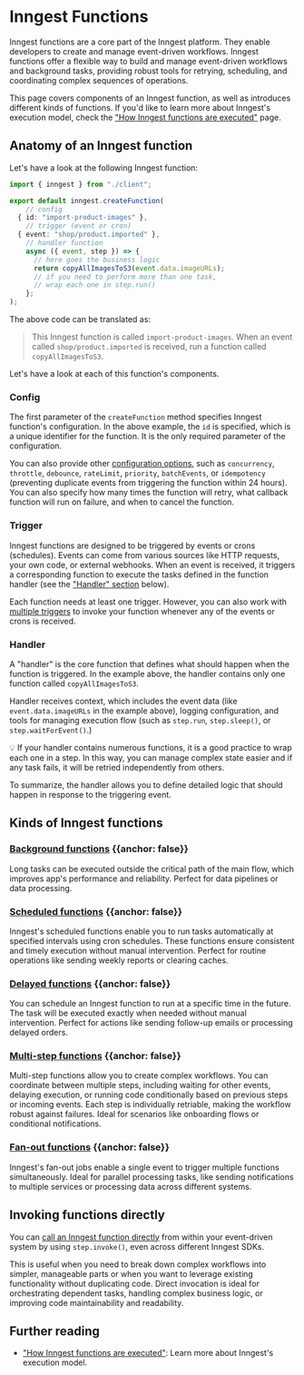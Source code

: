 

# Inngest Functions

Inngest functions are a core part of the Inngest platform. They enable developers to create and manage event-driven workflows. Inngest functions offer a flexible way to build and manage event-driven workflows and background tasks, providing robust tools for retrying, scheduling, and coordinating complex sequences of operations.

This page covers components of an Inngest function, as well as introduces different kinds of functions. If you'd like to learn more about Inngest's execution model, check the ["How Inngest functions are executed"](/docs/learn/how-functions-are-executed) page.

## Anatomy of an Inngest function

Let's have a look at the following Inngest function:

```ts
import { inngest } from "./client";

export default inngest.createFunction(
    // config
  { id: "import-product-images" },
    // trigger (event or cron)
  { event: "shop/product.imported" },
    // handler function
    async ({ event, step }) => {
      // here goes the business logic
      return copyAllImagesToS3(event.data.imageURLs);
      // if you need to perform more than one task,
      // wrap each one in step.run()
    };
);
```

The above code can be translated as:

> This Inngest function is called `import-product-images`. When an event called `shop/product.imported` is received, run a function called `copyAllImagesToS3`.

Let's have a look at each of this function's components.

### Config

The first parameter of the `createFunction` method specifies Inngest function's configuration. In the above example, the `id` is specified, which is a unique identifier for the function. It is the only required parameter of the configuration.

You can also provide other [configuration options](/docs/reference/functions/create#configuration), such as `concurrency`, `throttle`, `debounce`, `rateLimit`, `priority`, `batchEvents`, or `idempotency` (preventing duplicate events from triggering the function within 24 hours). You can also specify how many times the function will retry, what callback function will run on failure, and when to cancel the function.

### Trigger

Inngest functions are designed to be triggered by events or crons (schedules). Events can come from various sources like HTTP requests, your own code, or external webhooks. When an event is received, it triggers a corresponding function to execute the tasks defined in the function handler (see the ["Handler" section](/docs/functions/overview#handler) below).

Each function needs at least one trigger. However, you can also work with [multiple triggers](/docs/guides/multiple-triggers) to invoke your function whenever any of the events or crons is received.

### Handler

A "handler" is the core function that defines what should happen when the function is triggered. In the example above, the handler contains only one function called `copyAllImagesToS3`.

Handler receives context, which includes the event data (like `event.data.imageURLs` in the example above), logging configuration, and tools for managing execution flow (such as `step.run`, `step.sleep()`, or `step.waitForEvent()`.)

<Callout>
   💡 If your handler contains numerous functions, it is a good practice to wrap each one in a step. In this way, you can manage complex state easier and if any task fails, it will be retried independently from others.
</Callout>

To summarize, the handler allows you to define detailed logic that should happen in response to the triggering event.

## Kinds of Inngest functions

### <a href="/docs/guides/background-functions" className="flex items-center gap-4"><IconConcurrency size="2rem"/> Background functions</a> {{anchor: false}}

Long tasks can be executed outside the critical path of the main flow, which improves app's performance and reliability. Perfect for data pipelines or data processing.

### <a href="/docs/guides/scheduled-functions" className="flex items-center gap-4"><IconConcurrency size="2rem"/> Scheduled functions</a> {{anchor: false}}

Inngest's scheduled functions enable you to run tasks automatically at specified intervals using cron schedules. These functions ensure consistent and timely execution without manual intervention. Perfect for routine operations like sending weekly reports or clearing caches.

### <a href="/docs/guides/delayed-functions" className="flex items-center gap-4"><IconConcurrency size="2rem"/> Delayed functions</a> {{anchor: false}}

You can schedule an Inngest function to run at a specific time in the future. The task will be executed exactly when needed without manual intervention. Perfect for actions like sending follow-up emails or processing delayed orders.

### <a href="/docs/guides/multi-step-functions" className="flex items-center gap-4"><IconConcurrency size="2rem"/> Multi-step functions</a> {{anchor: false}}

Multi-step functions allow you to create complex workflows. You can coordinate between multiple steps, including waiting for other events, delaying execution, or running code conditionally based on previous steps or incoming events. Each step is individually retriable, making the workflow robust against failures. Ideal for scenarios like onboarding flows or conditional notifications.

### <a href="/docs/guides/fan-out-functions" className="flex items-center gap-4"><IconConcurrency size="2rem"/> Fan-out functions</a> {{anchor: false}}

Inngest's fan-out jobs enable a single event to trigger multiple functions simultaneously. Ideal for parallel processing tasks, like sending notifications to multiple services or processing data across different systems.

## Invoking functions directly

You can [call an Inngest function directly](/docs/guides/invoking-functions-directly) from within your event-driven system by using `step.invoke()`, even across different Inngest SDKs.

This is useful when you need to break down complex workflows into simpler, manageable parts or when you want to leverage existing functionality without duplicating code. Direct invocation is ideal for orchestrating dependent tasks, handling complex business logic, or improving code maintainability and readability.

## Further reading

- ["How Inngest functions are executed"](/docs/learn/how-functions-are-executed): Learn more about Inngest's execution model.